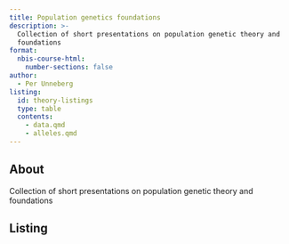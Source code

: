 ```yaml
---
title: Population genetics foundations
description: >-
  Collection of short presentations on population genetic theory and
  foundations
format:
  nbis-course-html:
    number-sections: false
author:
  - Per Unneberg
listing:
  id: theory-listings
  type: table
  contents:
    - data.qmd
    - alleles.qmd
---
```


## About

Collection of short presentations on population genetic theory and
foundations

## Listing

::: {#theory-listings}
:::
